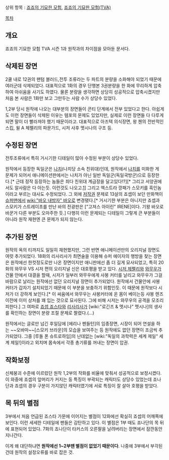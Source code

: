 상위 항목 : [[죠죠의 기묘한 모험]], [[죠죠의 기묘한 모험(TVA)]]

[[목차]]
== 개요 ==
죠죠의 기묘한 모험 TVA 시즌 1과 원작과의 차이점을 모아둔 문서다.

== 삭제된 장면 ==
2쿨 내로 12권의 팬텀 블러드,전투 조류라는 두 파트의  분량을 소화해야 되었기 때문에 여러군데 삭제되었다. 대표적으로 1화의 경우 단행본 3권분량을 한 화에 무리하게 압축하여 아쉬움을 사기도 하였다. 물론 분량을 생각하면 상당히 성공적으로 압축시켰지만 처음 본 사람은 1화만 보고 그만두는 사람 수가 상당수 있었다.

1,2부 당시 원작에 나오는 대부분의 장면들이 콘티 단계에서 전부 있었다고 한다. 아쉽게도 이런 장면들이 삭제된 이유는 템포의 문제도 있었지만, 실제로 이런 장면들 다 다루게 되면 말이 더 빨라져야 했기 때문이라고. 대표적으로 아즈텍 의식장면, 왕 첸의 전반적인 스킵, 윌 A 체펠리의 파문가드, 시저 사후 멧시나의 구조 등.
== 수정된 장면 ==
전투조류에서 특히 거시기한 디테일이 많아 수정된 부분이 상당수 있었다.

원작에서 등장한 독일군은 [[나치]](나치당 소속 친위대)인데, 원작에서 [[나치]]를 미화한 게 문제가 되어서 애니메이션판에서는 나치가 아닌 일반 독일군(독일국방군)으로 등장한다.[* 근데 정작 등장하는 놈들은 죄다 친위대 계급장을 달고있다!?][* 그리고 서양권에서도 알사람은 다 아는듯. 이런것도 나오고.[http://www.youtube.com/watch?v=9sj21orKgL8&feature=player_detailpage]] 그리고 엑스트라 깡패가 스모키를 흑인놈이라고 부르는 대사도 수정되었다. 그 외에 [[저작권]] 문제로 13살의 죠셉이 보던 만화책이 [[슈퍼맨]]에서 [[wiki:"바오 내방자" 바오]]로 변경됐다.[* 거시기한 부분은 아니지만 죠셉과 스모키가 스트레이초를 만난 바의 전광판은 ["고져스 아이린" IRENE]이다. 기왕 바오로 바꾼거 다른 부분도 오마주한 듯.] 다행히 이런 문제되는 디테일이 그렇게 큰 부분들이 아니라 원작 재현엔 큰 문제가 되지 않는다.

== 추가된 장면 ==
원작의 옥의 티까지도 일일히 재현했지만, 그런 반면 애니메이션만의 오리지널 장면도 여럿 추가되었다. 18화의 리사리사가 최면술을 이용해 슈퍼 에이자의 행방을 찾는 장면은 원작에선 한컷정도로만 나온 장면이지만 애니판에선 좀 더 길게 묘사되었고, 특히 20화의 와무우 VS 시저 편의 오리지널 신은 대호평을 받고 있다. [[시저 체펠리]]와 [[와무우]]가 건물 안에서 대결을 할때, 시저가 일부러 와무우에게 샤봉 커터를 날리고 와무우가 그걸 바람으로 날리는 원작에선 없던 오리지널 장면이 추가되었다. 원작에서 건물안에 샤봉 커터가 갑자기 설치되었기 때문에 이 부분을 보충하기 위함인듯. 이 때문에 원작보다 시저가 더 강하게 보인다.[* 이 싸움에서 와무우는 샤봉커터에 온 몸이 베이는등 샤봉 렌즈 이전에 이미 상처를 꽤 입는 것으로 묘사된다. 그에 비해 시저는 와무우의 공격을 모조리 피한다.] 그 여파로 [[죠셉 죠스타]]와 [[리사리사]]가 [wiki:"로긴즈 & 멧시나" 멧시나]의 생사를 확인하는 장면이 분량 조절 문제로 짤렸다.(…)

원작에서는 글로만 넘긴 후일담에 [에리나 펜들턴]의 임종장면, 시장이 되어 연설을 하는 ~~오바마~~[스모키 브라운]의 모습을 보여주는 등 원작에도 없던 장면이 조금씩 추가되었다. 그중 [루돌 폰 슈트로하임]의 난데없는 [wiki:"독일의 과학력은 세계 제일" 세계 제일!]이라고 외치며 몸속에서 각종 총기류를 꺼내는 장면이 압권.

== 작화보정 ==
신체붕괴 수준에 이르렀던 원작 1,2부의 작화를 비율에 맞춰서 성공적으로 보정시켰다. 이 와중에 죠셉의 앞머리가 커지는 둥 특징이 부곽되는 캐릭터도 상당수 있었는데 죠나단과 죠셉의 경우 구분이 가지않던 캐릭터였기에 서로 특징이 잘 살아 호평을 받았다.

== 목 뒤의 별점 ==
3부에서 처음 언급된 죠스타 가문에 이어지는 별점이 12화에선 확실히 죠셉의 어깨쪽에 보인다. 이런 세세한 디테일에 팬들은 감탄하고 있다. 이 별점은 1부 때도 죠나단의 목 뒤에 표현되어 있었다. 7화의 죠나단이 타커스의 오른팔을 날려버리는 장면에서 잠깐동안 지나간다. 

이게 왜 대단하냐면 '''원작에선 1~2부땐 별점이 없었기 때문이다'''. 나중에 3부에서 부각된건데 원작의 설정오류를 바로 잡은 것.
